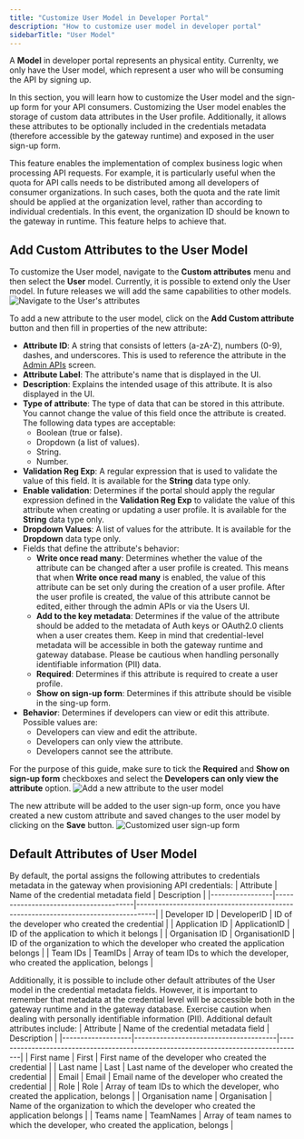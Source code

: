 ```yaml
---
title: "Customize User Model in Developer Portal"
description: "How to customize user model in developer portal"
sidebarTitle: "User Model"
---
```


A **Model** in developer portal represents an physical entity. Currenlty, we only have the User model, which represent a user who will be consuming the API by signing up.

In this section, you will learn how to customize the User model and the sign-up form for your API consumers.
Customizing the User model enables the storage of custom data attributes in the User profile.
Additionally, it allows these attributes to be optionally included in the credentials metadata (therefore accessible by the gateway runtime) and exposed in the user sign-up form.

This feature enables the implementation of complex business logic when processing API requests.
For example, it is particularly useful when the quota for API calls needs to be distributed among all developers of consumer organizations.
In such cases, both the quota and the rate limit should be applied at the organization level, rather than according to individual credentials.
In this event, the organization ID should be known to the gateway in runtime. This feature helps to achieve that.

## Add Custom Attributes to the User Model

To customize the User model, navigate to the **Custom attributes** menu and then select the **User** model. Currently, it is possible to extend only the User model. In future releases we will add the same capabilities to other models.
<img src="/img/dashboard/portal-management/enterprise-portal/navigate-to-user-attributes.png" alt="Navigate to the User's attributes" />

To add a new attribute to the user model, click on the **Add Custom attribute** button and then fill in properties of the new attribute:
- **Attribute ID**: A string that consists of letters (a-zA-Z), numbers (0-9), dashes, and underscores. This is used to reference the attribute in the [Admin APIs](/docs3/5.8/product-stack/tyk-enterprise-developer-portal/api-documentation/tyk-edp-api) screen.
- **Attribute Label**: The attribute's name that is displayed in the UI.
- **Description**: Explains the intended usage of this attribute. It is also displayed in the UI.
- **Type of attribute**: The type of data that can be stored in this attribute. You cannot change the value of this field once the attribute is created. The following data types are acceptable:
  - Boolean (true or false).
  - Dropdown (a list of values).
  - String.
  - Number.
- **Validation Reg Exp**: A regular expression that is used to validate the value of this field. It is available for the **String** data type only.
- **Enable validation**: Determines if the portal should apply the regular expression defined in the **Validation Reg Exp** to validate the value of this attribute when creating or updating a user profile. It is available for the **String** data type only.
- **Dropdown Values**: A list of values for the attribute. It is available for the **Dropdown** data type only.
- Fields that define the attribute's behavior:
  - **Write once read many**: Determines whether the value of the attribute can be changed after a user profile is created. This means that when **Write once read many** is enabled, the value of this attribute can be set only during the creation of a user profile. After the user profile is created, the value of this attribute cannot be edited, either through the admin APIs or via the Users UI.
  - **Add to the key metadata**: Determines if the value of the attribute should be added to the metadata of Auth keys or OAuth2.0 clients when a user creates them. Keep in mind that credential-level metadata will be accessible in both the gateway runtime and gateway database. Please be cautious when handling personally identifiable information (PII) data.
  - **Required**: Determines if this attribute is required to create a user profile.
  - **Show on sign-up form**: Determines if this attribute should be visible in the sing-up form.
- **Behavior**: Determines if developers can view or edit this attribute. Possible values are:
  - Developers can view and edit the attribute.
  - Developers can only view the attribute.
  - Developers cannot see the attribute.

For the purpose of this guide, make sure to tick the **Required** and **Show on sign-up form** checkboxes and select the **Developers can only view the attribute** option.
<img src="/img/dashboard/portal-management/enterprise-portal/add-new-attribute-to-user-model.png" alt="Add a new attribute to the user model" />

The new attribute will be added to the user sign-up form, once you have created a new custom attribute and saved changes to the user model by clicking on the **Save** button.
<img src="/img/dashboard/portal-management/enterprise-portal/custom-attribute-in-the-sign-up-form.png" alt="Customized user sign-up form" />

## Default Attributes of User Model
By default, the portal assigns the following attributes to credentials metadata in the gateway when provisioning API credentials:
| Attribute       | Name of the credential metadata field | Description                                                                       |
|-----------------|---------------------------------------|-----------------------------------------------------------------------------------|
| Developer ID    | DeveloperID                           | ID of the developer who created the credential                                    |
| Application ID  | ApplicationID                         | ID of the application to which it belongs                                         |
| Organisation ID | OrganisationID                        | ID of the organization to which the developer who created the application belongs |
| Team IDs        | TeamIDs                               | Array of team IDs to which the developer, who created the application, belongs    |

Additionally, it is possible to include other default attributes of the User model in the credential metadata fields.
However, it is important to remember that metadata at the credential level will be accessible both in the gateway runtime and in the gateway database.
Exercise caution when dealing with personally identifiable information (PII). Additional default attributes include:
| Attribute         | Name of the credential metadata field | Description                                                                         |
|-------------------|---------------------------------------|-------------------------------------------------------------------------------------|
| First name        | First                                 | First name of the developer who created the credential                              |
| Last name         | Last                                  | Last name of the developer who created the credential                               |
| Email             | Email                                 | Email name of the developer who created the credential                              |
| Role              | Role                                  | Array of team IDs to which the developer, who created the application, belongs      |
| Organisation name | Organisation                          | Name of the organization to which the developer who created the application belongs |
| Teams name        | TeamNames                             | Array of team names to which the developer, who created the application, belongs     |
